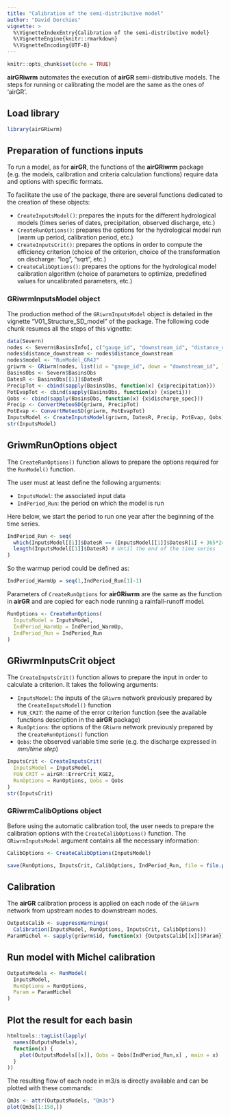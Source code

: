 ```yaml
---
title: "Calibration of the semi-distributive model"
author: "David Dorchies"
vignette: >
  %\VignetteIndexEntry{Calibration of the semi-distributive model}
  %\VignetteEngine{knitr::rmarkdown}
  %\VignetteEncoding{UTF-8}
---
```


```r
knitr::opts_chunk$set(echo = TRUE)
```

**airGRiwrm** automates the execution of **airGR** semi-distributive models. The steps for running or calibrating the model are the same as the ones of 'airGR'.

## Load library

```r
library(airGRiwrm)
```

## Preparation of functions inputs

To run a model, as for **airGR**, the functions of the  **airGRiwrm** package (e.g. the models, calibration and criteria calculation functions) require data and options with specific formats.

To facilitate the use of the package, there are several functions dedicated to the creation of these objects:

  * `CreateInputsModel()`: prepares the inputs for the different hydrological models (times series of dates, precipitation, observed discharge, etc.)
  * `CreateRunOptions()`: prepares the options for the hydrological model run (warm up period, calibration period, etc.)
  * `CreateInputsCrit()`: prepares the options in order to compute the efficiency criterion (choice of the criterion, choice of the transformation on discharge: "log", "sqrt", etc.)
  * `CreateCalibOptions()`: prepares the options for the hydrological model calibration algorithm (choice of parameters to optimize, predefined values for uncalibrated parameters, etc.)

### GRiwrmInputsModel object

The production method of the `GRiwrmInputsModel` object is detailed in the vignette "V01_Structure_SD_model" of the package. The following code chunk resumes all the steps of this vignette:

```r
data(Severn)
nodes <- Severn$BasinsInfo[, c("gauge_id", "downstream_id", "distance_downstream", "area")]
nodes$distance_downstream <- nodes$distance_downstream
nodes$model <- "RunModel_GR4J"
griwrm <- GRiwrm(nodes, list(id = "gauge_id", down = "downstream_id", length = "distance_downstream"))
BasinsObs <- Severn$BasinsObs
DatesR <- BasinsObs[[1]]$DatesR
PrecipTot <- cbind(sapply(BasinsObs, function(x) {x$precipitation}))
PotEvapTot <- cbind(sapply(BasinsObs, function(x) {x$peti}))
Qobs <- cbind(sapply(BasinsObs, function(x) {x$discharge_spec}))
Precip <- ConvertMeteoSD(griwrm, PrecipTot)
PotEvap <- ConvertMeteoSD(griwrm, PotEvapTot)
InputsModel <- CreateInputsModel(griwrm, DatesR, Precip, PotEvap, Qobs)
str(InputsModel)
```

## GriwmRunOptions object

The `CreateRunOptions()` function allows to prepare the options required for the `RunModel()` function.

The user must at least define the following arguments:

* `InputsModel`: the associated input data
* `IndPeriod_Run`: the period on which the model is run

Here below, we start the period to run one year after the beginning of the time series.

```r
IndPeriod_Run <- seq(
  which(InputsModel[[1]]$DatesR == (InputsModel[[1]]$DatesR[1] + 365*24*60*60)), # Set aside warm-up period
  length(InputsModel[[1]]$DatesR) # Until the end of the time series
)
```

So the warmup period could be defined as:

```r
IndPeriod_WarmUp = seq(1,IndPeriod_Run[1]-1)
```

Parameters of `CreateRunOptions` for **airGRiwrm** are the same as the function in **airGR** and are copied for each node running a rainfall-runoff model.

```r
RunOptions <- CreateRunOptions(
  InputsModel = InputsModel,
  IndPeriod_WarmUp = IndPeriod_WarmUp,
  IndPeriod_Run = IndPeriod_Run
)
```

## GRiwrmInputsCrit object

The `CreateInputsCrit()` function allows to prepare the input in order to calculate a criterion. It takes the following arguments:

* `InputsModel`: the inputs of the `GRiwrm` network previously prepared by the `CreateInputsModel()` function
* `FUN_CRIT`: the name of the error criterion function (see the available functions description in the **airGR** package)
* `RunOptions`: the options of the `GRiwrm` network previously prepared by the `CreateRunOptions()` function
* `Qobs`: the observed variable time serie (e.g. the discharge expressed in *mm/time step*)

```r
InputsCrit <- CreateInputsCrit(
  InputsModel = InputsModel,
  FUN_CRIT = airGR::ErrorCrit_KGE2,
  RunOptions = RunOptions, Qobs = Qobs
)
str(InputsCrit)
```


### GRiwrmCalibOptions object

Before using the automatic calibration tool, the user needs to prepare the calibration options with the `CreateCalibOptions()` function. The `GRiwrmInputsModel` argument contains all the necessary information:

```r
CalibOptions <- CreateCalibOptions(InputsModel)
```

```r
save(RunOptions, InputsCrit, CalibOptions, IndPeriod_Run, file = file.path(tempdir(), "V02.RData"))
```

## Calibration

The **airGR** calibration process is applied on each node of the `GRiwrm` network from upstream nodes to downstream nodes.

```r
OutputsCalib <- suppressWarnings(
  Calibration(InputsModel, RunOptions, InputsCrit, CalibOptions))
ParamMichel <- sapply(griwrm$id, function(x) {OutputsCalib[[x]]$Param})
```

## Run model with Michel calibration

```r
OutputsModels <- RunModel(
  InputsModel,
  RunOptions = RunOptions,
  Param = ParamMichel
)
```

## Plot the result for each basin

```r
htmltools::tagList(lapply(
  names(OutputsModels),
  function(x) {
    plot(OutputsModels[[x]], Qobs = Qobs[IndPeriod_Run,x] , main = x)
  }
))
```

The resulting flow of each node in m3/s is directly available and can be plotted with these commands:

```r
Qm3s <- attr(OutputsModels, "Qm3s")
plot(Qm3s[1:150,])
```
